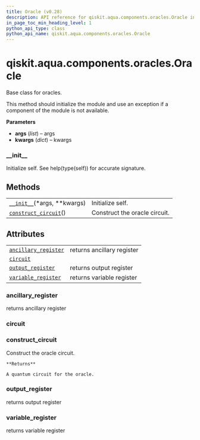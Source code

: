 ```yaml
---
title: Oracle (v0.28)
description: API reference for qiskit.aqua.components.oracles.Oracle in qiskit v0.28
in_page_toc_min_heading_level: 1
python_api_type: class
python_api_name: qiskit.aqua.components.oracles.Oracle
---
```


<span id="qiskit-aqua-components-oracles-oracle" />

# qiskit.aqua.components.oracles.Oracle

<Class id="qiskit.aqua.components.oracles.Oracle" isDedicatedPage={true} github="https://github.com/qiskit-community/qiskit-aqua/tree/stable/0.9/qiskit/aqua/components/oracles/oracle.py" signature="Oracle(*args, **kwargs)" modifiers="class">
  Base class for oracles.

  This method should initialize the module and use an exception if a component of the module is not available.

  **Parameters**

  *   **args** (*list*) – args
  *   **kwargs** (*dict*) – kwargs

  ### \_\_init\_\_

  <Function id="qiskit.aqua.components.oracles.Oracle.__init__" signature="__init__(*args, **kwargs)" modifiers="abstract">
    Initialize self. See help(type(self)) for accurate signature.
  </Function>

  ## Methods

  |                                                                                                                                             |                               |
  | ------------------------------------------------------------------------------------------------------------------------------------------- | ----------------------------- |
  | [`__init__`](#qiskit.aqua.components.oracles.Oracle.__init__ "qiskit.aqua.components.oracles.Oracle.__init__")(\*args, \*\*kwargs)          | Initialize self.              |
  | [`construct_circuit`](#qiskit.aqua.components.oracles.Oracle.construct_circuit "qiskit.aqua.components.oracles.Oracle.construct_circuit")() | Construct the oracle circuit. |

  ## Attributes

  |                                                                                                                                              |                            |
  | -------------------------------------------------------------------------------------------------------------------------------------------- | -------------------------- |
  | [`ancillary_register`](#qiskit.aqua.components.oracles.Oracle.ancillary_register "qiskit.aqua.components.oracles.Oracle.ancillary_register") | returns ancillary register |
  | [`circuit`](#qiskit.aqua.components.oracles.Oracle.circuit "qiskit.aqua.components.oracles.Oracle.circuit")                                  |                            |
  | [`output_register`](#qiskit.aqua.components.oracles.Oracle.output_register "qiskit.aqua.components.oracles.Oracle.output_register")          | returns output register    |
  | [`variable_register`](#qiskit.aqua.components.oracles.Oracle.variable_register "qiskit.aqua.components.oracles.Oracle.variable_register")    | returns variable register  |

  ### ancillary\_register

  <Function id="qiskit.aqua.components.oracles.Oracle.ancillary_register" signature="ancillary_register" modifiers="abstract property">
    returns ancillary register
  </Function>

  ### circuit

  <Attribute id="qiskit.aqua.components.oracles.Oracle.circuit" />

  ### construct\_circuit

  <Function id="qiskit.aqua.components.oracles.Oracle.construct_circuit" signature="construct_circuit()" modifiers="abstract">
    Construct the oracle circuit.

    **Returns**

    A quantum circuit for the oracle.
  </Function>

  ### output\_register

  <Function id="qiskit.aqua.components.oracles.Oracle.output_register" signature="output_register" modifiers="abstract property">
    returns output register
  </Function>

  ### variable\_register

  <Function id="qiskit.aqua.components.oracles.Oracle.variable_register" signature="variable_register" modifiers="abstract property">
    returns variable register
  </Function>
</Class>


